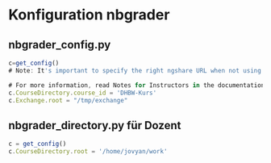 # Konfiguration nbgrader

## nbgrader_config.py
 
```js copy
c=get_config()
# Note: It's important to specify the right ngshare URL when not using k8s

# For more information, read Notes for Instructors in the documentation
c.CourseDirectory.course_id = 'DHBW-Kurs'
c.Exchange.root = "/tmp/exchange"
```


## nbgrader_directory.py für Dozent
```js copy
c = get_config()
c.CourseDirectory.root = '/home/jovyan/work'
```